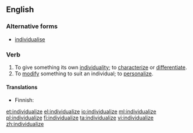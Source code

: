 ==English==

===Alternative forms===
* [[individualise]]

===Verb===
{{en-verb|individualiz|ing}}

# To give something its own [[individuality]]; to [[characterize]] or [[differentiate]].
# To [[modify]] something to suit an individual; to [[personalize]].

====Translations====
{{trans-top|to give something its own individality}}
{{trans-mid}}
{{trans-bottom}}

{{trans-top|to modify soemthing to suit an individual}}
* Finnish: {{t|fi|yksilöllistää}}
{{trans-mid}}
{{trans-bottom}}

[[et:individualize]]
[[el:individualize]]
[[io:individualize]]
[[ml:individualize]]
[[pl:individualize]]
[[fi:individualize]]
[[ta:individualize]]
[[vi:individualize]]
[[zh:individualize]]